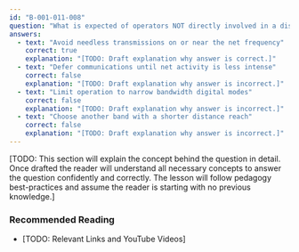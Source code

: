 ```yaml
---
id: "B-001-011-008"
question: "What is expected of operators NOT directly involved in a disaster relief net?"
answers:
  - text: "Avoid needless transmissions on or near the net frequency"
    correct: true
    explanation: "[TODO: Draft explanation why answer is correct.]"
  - text: "Defer communications until net activity is less intense"
    correct: false
    explanation: "[TODO: Draft explanation why answer is incorrect.]"
  - text: "Limit operation to narrow bandwidth digital modes"
    correct: false
    explanation: "[TODO: Draft explanation why answer is incorrect.]"
  - text: "Choose another band with a shorter distance reach"
    correct: false
    explanation: "[TODO: Draft explanation why answer is incorrect.]"
---
```


[TODO: This section will explain the concept behind the question in detail. Once drafted the reader will understand all necessary concepts to answer the question confidently and correctly. The lesson will follow pedagogy best-practices and assume the reader is starting with no previous knowledge.]

### Recommended Reading

- [TODO: Relevant Links and YouTube Videos]
